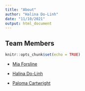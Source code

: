 ```yaml
---
title: "About"
author: "Halina Do-Linh"
date: "11/10/2021"
output: html_document
---
```

## Team Members 

```r
knitr::opts_chunk$set(echo = TRUE)
```
- [Mia Forsline](https://github.com/miaforsline)

- [Halina Do-Linh](https://github.com/hdolinh)

- [Paloma Cartwright](https://github.com/palomacartwright)
